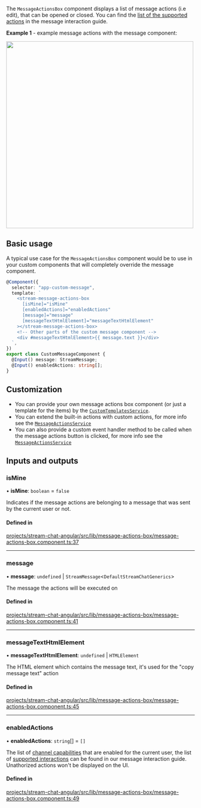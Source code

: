 
The `MessageActionsBox` component displays a list of message actions (i.e edit), that can be opened or closed. You can find the [list of the supported actions](../concepts/message-interactions.mdx) in the message interaction guide.

**Example 1** - example message actions with the message component:

<img src={MessageActionsScreenshot} width="500" />

## Basic usage

A typical use case for the `MessageActionsBox` component would be to use in your custom components that will completely override the message component.

```typescript
@Component({
  selector: "app-custom-message",
  template: `
    <stream-message-actions-box
      [isMine]="isMine"
      [enabledActions]="enabledActions"
      [message]="message"
      [messageTextHtmlElement]="messageTextHtmlElement"
    ></stream-message-actions-box>
    <!-- Other parts of the custom message component -->
    <div #messageTextHtmlElement>{{ message.text }}</div>
  `,
})
export class CustomMessageComponent {
  @Input() message: StreamMessage;
  @Input() enabledActions: string[];
}
```

## Customization

- You can provide your own message actions box component (or just a template for the items) by the [`CustomTemplatesService`](../services/CustomTemplatesService.mdx).
- You can extend the built-in actions with custom actions, for more info see the [`MessageActionsService`](../../services/MessageActionsService/#customactions)
- You can also provide a custom event handler method to be called when the message actions button is clicked, for more info see the [`MessageActionsService`](../../services/MessageActionsService/#customactionclickhandler)

[//]: # "Start of generated content"
## Inputs and outputs 


### isMine

• **isMine**: `boolean` = `false`

Indicates if the message actions are belonging to a message that was sent by the current user or not.

#### Defined in

[projects/stream-chat-angular/src/lib/message-actions-box/message-actions-box.component.ts:37](https://github.com/GetStream/stream-chat-angular/blob/cdc49412e46fb0418a7a1f1ed349ca18c5a8dcc2/projects/stream-chat-angular/src/lib/message-actions-box/message-actions-box.component.ts#L37)

___

### message

• **message**: `undefined` \| `StreamMessage`\<`DefaultStreamChatGenerics`\>

The message the actions will be executed on

#### Defined in

[projects/stream-chat-angular/src/lib/message-actions-box/message-actions-box.component.ts:41](https://github.com/GetStream/stream-chat-angular/blob/cdc49412e46fb0418a7a1f1ed349ca18c5a8dcc2/projects/stream-chat-angular/src/lib/message-actions-box/message-actions-box.component.ts#L41)

___

### messageTextHtmlElement

• **messageTextHtmlElement**: `undefined` \| `HTMLElement`

The HTML element which contains the message text, it's used for the "copy message text" action

#### Defined in

[projects/stream-chat-angular/src/lib/message-actions-box/message-actions-box.component.ts:45](https://github.com/GetStream/stream-chat-angular/blob/cdc49412e46fb0418a7a1f1ed349ca18c5a8dcc2/projects/stream-chat-angular/src/lib/message-actions-box/message-actions-box.component.ts#L45)

___

### enabledActions

• **enabledActions**: `string`[] = `[]`

The list of [channel capabilities](https://getstream.io/chat/docs/javascript/channel_capabilities/?language=javascript) that are enabled for the current user, the list of [supported interactions](../concepts/message-interactions.mdx) can be found in our message interaction guide. Unathorized actions won't be displayed on the UI.

#### Defined in

[projects/stream-chat-angular/src/lib/message-actions-box/message-actions-box.component.ts:49](https://github.com/GetStream/stream-chat-angular/blob/cdc49412e46fb0418a7a1f1ed349ca18c5a8dcc2/projects/stream-chat-angular/src/lib/message-actions-box/message-actions-box.component.ts#L49)

[//]: # "End of generated content"
